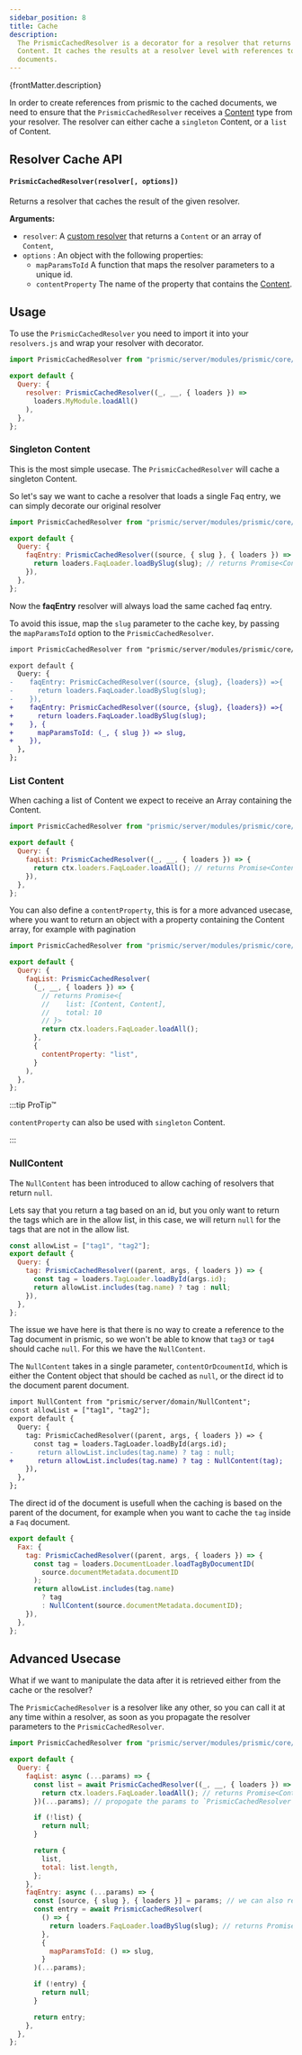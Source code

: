 ```yaml
---
sidebar_position: 8
title: Cache
description:
  The PrismicCachedResolver is a decorator for a resolver that returns Prismic
  Content. It caches the results at a resolver level with references to the
  documents.
---
```


<p>{frontMatter.description}</p>

In order to create references from prismic to the cached documents, we need to
ensure that the `PrismicCachedResolver` receives a
[Content](https://gitlab.blackswift.cloud/front-commerce/front-commerce/-/blob/784684ce56cca69ca5c2e42d5d421a8c0b4bb9c3/modules/prismic/server/modules/prismic/core/loaders/Content.js)
type from your resolver. The resolver can either cache a `singleton` Content, or
a `list` of Content.

## Resolver Cache API

#### `PrismicCachedResolver(resolver[, options])`

Returns a resolver that caches the result of the given resolver.

**Arguments:**

- `resolver`: A
  [custom resolver](/docs/2.x/advanced/graphql/change-resolver-behavior#implement-your-custom-resolver-logic)
  that returns a `Content` or an array of `Content`,
- `options` : An object with the following properties:
  - `mapParamsToId` A function that maps the resolver parameters to a unique id.
  - `contentProperty` The name of the property that contains the
    [Content](https://gitlab.blackswift.cloud/front-commerce/front-commerce/-/blob/784684ce56cca69ca5c2e42d5d421a8c0b4bb9c3/modules/prismic/server/modules/prismic/core/loaders/Content.js).

## Usage

To use the `PrismicCachedResolver` you need to import it into your
`resolvers.js` and wrap your resolver with decorator.

```js title="my-module/resolvers.js"
import PrismicCachedResolver from "prismic/server/modules/prismic/core/cache/PrismicCachedResolver";

export default {
  Query: {
    resolver: PrismicCachedResolver((_, __, { loaders }) =>
      loaders.MyModule.loadAll()
    ),
  },
};
```

### Singleton Content

This is the most simple usecase. The `PrismicCachedResolver` will cache a
singleton Content.

So let's say we want to cache a resolver that loads a single Faq entry, we can
simply decorate our original resolver

```js
import PrismicCachedResolver from "prismic/server/modules/prismic/core/cache/PrismicCachedResolver";

export default {
  Query: {
    faqEntry: PrismicCachedResolver((source, { slug }, { loaders }) => {
      return loaders.FaqLoader.loadBySlug(slug); // returns Promise<Content>
    }),
  },
};
```

Now the **faqEntry** resolver will always load the same cached faq entry.

To avoid this issue, map the `slug` parameter to the cache key, by passing the
`mapParamsToId` option to the `PrismicCachedResolver`.

```diff
import PrismicCachedResolver from "prismic/server/modules/prismic/core/cache/PrismicCachedResolver";

export default {
  Query: {
-    faqEntry: PrismicCachedResolver((source, {slug}, {loaders}) =>{
-      return loaders.FaqLoader.loadBySlug(slug);
-    }),
+    faqEntry: PrismicCachedResolver((source, {slug}, {loaders}) =>{
+      return loaders.FaqLoader.loadBySlug(slug);
+    }, {
+      mapParamsToId: (_, { slug }) => slug,
+    }),
  },
};
```

### List Content

When caching a list of Content we expect to receive an Array containing the
Content.

```js
import PrismicCachedResolver from "prismic/server/modules/prismic/core/cache/PrismicCachedResolver";

export default {
  Query: {
    faqList: PrismicCachedResolver((_, __, { loaders }) => {
      return ctx.loaders.FaqLoader.loadAll(); // returns Promise<Content[]>
    }),
  },
};
```

You can also define a `contentProperty`, this is for a more advanced usecase,
where you want to return an object with a property containing the Content array,
for example with pagination

```js
import PrismicCachedResolver from "prismic/server/modules/prismic/core/cache/PrismicCachedResolver";

export default {
  Query: {
    faqList: PrismicCachedResolver(
      (_, __, { loaders }) => {
        // returns Promise<{
        //    list: [Content, Content],
        //    total: 10
        // }>
        return ctx.loaders.FaqLoader.loadAll();
      },
      {
        contentProperty: "list",
      }
    ),
  },
};
```

:::tip ProTip™

`contentProperty` can also be used with `singleton` Content.

:::

### NullContent

The `NullContent` has been introduced to allow caching of resolvers that return
`null`.

Lets say that you return a tag based on an id, but you only want to return the
tags which are in the allow list, in this case, we will return `null` for the
tags that are not in the allow list.

```js
const allowList = ["tag1", "tag2"];
export default {
  Query: {
    tag: PrismicCachedResolver((parent, args, { loaders }) => {
      const tag = loaders.TagLoader.loadById(args.id);
      return allowList.includes(tag.name) ? tag : null;
    }),
  },
};
```

The issue we have here is that there is no way to create a reference to the Tag
document in prismic, so we won't be able to know that `tag3` or `tag4` should
cache `null`. For this we have the `NullContent`.

The `NullContent` takes in a single parameter, `contentOrDcoumentId`, which is
either the Content object that should be cached as `null`, or the direct id to
the document parent document.

```diff
import NullContent from "prismic/server/domain/NullContent";
const allowList = ["tag1", "tag2"];
export default {
  Query: {
    tag: PrismicCachedResolver((parent, args, { loaders }) => {
      const tag = loaders.TagLoader.loadById(args.id);
-      return allowList.includes(tag.name) ? tag : null;
+      return allowList.includes(tag.name) ? tag : NullContent(tag);
    }),
  },
};
```

The direct id of the document is usefull when the caching is based on the parent
of the document, for example when you want to cache the `tag` inside a `Faq`
document.

```js
export default {
  Fax: {
    tag: PrismicCachedResolver((parent, args, { loaders }) => {
      const tag = loaders.DocumentLoader.loadTagByDocumentID(
        source.documentMetadata.documentID
      );
      return allowList.includes(tag.name)
        ? tag
        : NullContent(source.documentMetadata.documentID);
    }),
  },
};
```

## Advanced Usecase

What if we want to manipulate the data after it is retrieved either from the
cache or the resolver?

The `PrismicCachedResolver` is a resolver like any other, so you can call it at
any time within a resolver, as soon as you propagate the resolver parameters to
the `PrismicCachedResolver`.

```js
import PrismicCachedResolver from "prismic/server/modules/prismic/core/cache/PrismicCachedResolver";

export default {
  Query: {
    faqList: async (...params) => {
      const list = await PrismicCachedResolver((_, __, { loaders }) => {
        return ctx.loaders.FaqLoader.loadAll(); // returns Promise<Content[]>
      })(...params); // propogate the params to `PrismicCachedResolver`

      if (!list) {
        return null;
      }

      return {
        list,
        total: list.length,
      };
    },
    faqEntry: async (...params) => {
      const [source, { slug }, { loaders }] = params; // we can also reuse the params from the current resolver
      const entry = await PrismicCachedResolver(
        () => {
          return loaders.FaqLoader.loadBySlug(slug); // returns Promise<Content>
        },
        {
          mapParamsToId: () => slug,
        }
      )(...params);

      if (!entry) {
        return null;
      }

      return entry;
    },
  },
};
```
